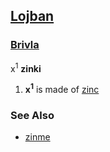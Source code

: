 ==[[Lojban]]==
===[[Brivla]]===
x<sup>1</sup> '''zinki'''

#'''x<sup>1</sup>''' is made of [[zinc]]
===See Also===
*[[zinme]]